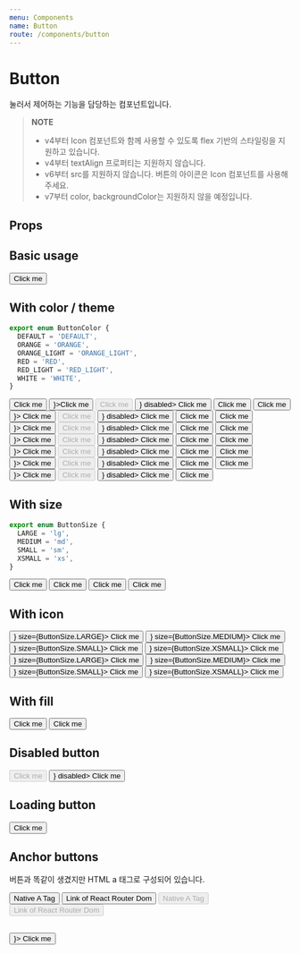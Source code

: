 ```yaml
---
menu: Components
name: Button
route: /components/button
---
```



# Button

눌러서 제어하는 기능을 담당하는 컴포넌트입니다.

> **NOTE**
>
> - v4부터 Icon 컴포넌트와 함께 사용할 수 있도록 flex 기반의 스타일링을 지원하고 있습니다.
> - v4부터 textAlign 프로퍼티는 지원하지 않습니다.
> - v6부터 src를 지원하지 않습니다. 버튼의 아이콘은 Icon 컴포넌트를 사용해주세요.
> - v7부터 color, backgroundColor는 지원하지 않을 예정입니다.

## Props

<PropsTable of={Button} />

## Basic usage

<Playground>
  <Button>Click me</Button>
</Playground>

## With color / theme

```ts
export enum ButtonColor {
  DEFAULT = 'DEFAULT',
  ORANGE = 'ORANGE',
  ORANGE_LIGHT = 'ORANGE_LIGHT',
  RED = 'RED',
  RED_LIGHT = 'RED_LIGHT',
  WHITE = 'WHITE',
}
```

<Playground>
  <PlayGroundContainer>
    <Button>Click me</Button>
    <Button leftIcon={<Icon.Add />}>Click me</Button>
    <Button disabled>Click me</Button>
    <Button leftIcon={<Icon.Add />} disabled>
      Click me
    </Button>
    <Button loading>Click me</Button>
  </PlayGroundContainer>
  <PlayGroundContainer theme={Theme.dark}>
    <Button theme={Theme.dark}>Click me</Button>
    <Button theme={Theme.dark} leftIcon={<Icon.Add />}>
      Click me
    </Button>
    <Button theme={Theme.dark} disabled>
      Click me
    </Button>
    <Button theme={Theme.dark} leftIcon={<Icon.Add />} disabled>
      Click me
    </Button>
    <Button theme={Theme.dark} loading>
      Click me
    </Button>
  </PlayGroundContainer>
  <PlayGroundContainer>
    <Button color={ButtonColor.ORANGE}>Click me</Button>
    <Button color={ButtonColor.ORANGE} leftIcon={<Icon.Add />}>
      Click me
    </Button>
    <Button color={ButtonColor.ORANGE} disabled>
      Click me
    </Button>
    <Button color={ButtonColor.ORANGE} leftIcon={<Icon.Add />} disabled>
      Click me
    </Button>
    <Button color={ButtonColor.ORANGE} loading>
      Click me
    </Button>
  </PlayGroundContainer>
  <PlayGroundContainer>
    <Button color={ButtonColor.ORANGE_LIGHT}>Click me</Button>
    <Button color={ButtonColor.ORANGE_LIGHT} leftIcon={<Icon.Add />}>
      Click me
    </Button>
    <Button color={ButtonColor.ORANGE_LIGHT} disabled>
      Click me
    </Button>
    <Button color={ButtonColor.ORANGE_LIGHT} leftIcon={<Icon.Add />} disabled>
      Click me
    </Button>
    <Button color={ButtonColor.ORANGE_LIGHT} loading>
      Click me
    </Button>
  </PlayGroundContainer>
  <PlayGroundContainer>
    <Button color={ButtonColor.RED}>Click me</Button>
    <Button color={ButtonColor.RED} leftIcon={<Icon.Add />}>
      Click me
    </Button>
    <Button color={ButtonColor.RED} disabled>
      Click me
    </Button>
    <Button color={ButtonColor.RED} leftIcon={<Icon.Add />} disabled>
      Click me
    </Button>
    <Button color={ButtonColor.RED} loading>
      Click me
    </Button>
  </PlayGroundContainer>
  <PlayGroundContainer>
    <Button color={ButtonColor.RED_LIGHT}>Click me</Button>
    <Button color={ButtonColor.RED_LIGHT} leftIcon={<Icon.Add />}>
      Click me
    </Button>
    <Button color={ButtonColor.RED_LIGHT} disabled>
      Click me
    </Button>
    <Button color={ButtonColor.RED_LIGHT} leftIcon={<Icon.Add />} disabled>
      Click me
    </Button>
    <Button color={ButtonColor.RED_LIGHT} loading>
      Click me
    </Button>
  </PlayGroundContainer>
  <PlayGroundContainer theme={Theme.dark}>
    <Button color={ButtonColor.WHITE}>Click me</Button>
    <Button color={ButtonColor.WHITE} leftIcon={<Icon.Add />}>
      Click me
    </Button>
    <Button color={ButtonColor.WHITE} disabled>
      Click me
    </Button>
    <Button color={ButtonColor.WHITE} leftIcon={<Icon.Add />} disabled>
      Click me
    </Button>
    <Button color={ButtonColor.WHITE} loading>
      Click me
    </Button>
  </PlayGroundContainer>
</Playground>

## With size

```ts
export enum ButtonSize {
  LARGE = 'lg',
  MEDIUM = 'md',
  SMALL = 'sm',
  XSMALL = 'xs',
}
```

<Playground>
  <PlayGroundContainer>
    <Button size={ButtonSize.LARGE}>Click me</Button>
    <Button size={ButtonSize.MEDIUM}>Click me</Button>
    <Button size={ButtonSize.SMALL}>Click me</Button>
    <Button size={ButtonSize.XSMALL}>Click me</Button>
  </PlayGroundContainer>
</Playground>

## With icon

<Playground>
  <PlayGroundContainer>
    <Button leftIcon={<Icon.Heart />} size={ButtonSize.LARGE}>
      Click me
    </Button>
    <Button leftIcon={<Icon.Heart />} size={ButtonSize.MEDIUM}>
      Click me
    </Button>
    <Button leftIcon={<Icon.Heart />} size={ButtonSize.SMALL}>
      Click me
    </Button>
    <Button leftIcon={<Icon.Heart />} size={ButtonSize.XSMALL}>
      Click me
    </Button>
  </PlayGroundContainer>
  <PlayGroundContainer>
    <Button rightIcon={<Icon.HeartOutline />} size={ButtonSize.LARGE}>
      Click me
    </Button>
    <Button rightIcon={<Icon.HeartOutline />} size={ButtonSize.MEDIUM}>
      Click me
    </Button>
    <Button rightIcon={<Icon.HeartOutline />} size={ButtonSize.SMALL}>
      Click me
    </Button>
    <Button rightIcon={<Icon.HeartOutline />} size={ButtonSize.XSMALL}>
      Click me
    </Button>
  </PlayGroundContainer>
</Playground>

## With fill

<Playground>
  <PlayGroundContainer>
    <Button>Click me</Button>
    <Button fill>Click me</Button>
  </PlayGroundContainer>
</Playground>

## Disabled button

<Playground>
  <PlayGroundContainer>
    <Button disabled>Click me</Button>
    <Button rightIcon={<Icon.Heart />} disabled>
      Click me
    </Button>
  </PlayGroundContainer>
</Playground>

## Loading button

<Playground>
  <Button loading>Click me</Button>
</Playground>

## Anchor buttons

버튼과 똑같이 생겼지만 HTML a 태그로 구성되어 있습니다.

<Playground>
  <PlayGroundContainer>
    <Button href="/" target="_blank">
      Native A Tag
    </Button>
    <Button to="/" target="_blank">
      Link of React Router Dom
    </Button>
  </PlayGroundContainer>
  <PlayGroundContainer>
    <Button href="/" target="_blank" disabled>
      Native A Tag
    </Button>
    <Button to="/" target="_blank" disabled>
      Link of React Router Dom
    </Button>
  </PlayGroundContainer>
</Playground>

##

<Playground>
  <PlayGroundContainer>
    <Button size="xs" variant="default" theme={Theme.dark} leftIcon={<Icon.Heart />}>
      Click me
    </Button>
  </PlayGroundContainer>
</Playground>
